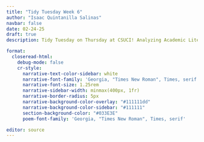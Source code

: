 ```yaml
---
title: "Tidy Tuesday Week 6"
author: "Isaac Quintanilla Salinas"
navbar: false
date: 02-24-25
draft: true
description: Tidy Tuesday on Thursday at CSUCI! Analyzing Academic Literature on Racial and Ethnic Disparities in Reproductive Medicine!

format:
  closeread-html:
    debug-mode: false
    cr-style:
      narrative-text-color-sidebar: white
      narrative-font-family: 'Georgia, "Times New Roman", Times, serif'
      narrative-font-size: 1.25rem
      narrative-sidebar-width: minmax(400px, 1fr)
      narrative-border-radius: 5px
      narrative-background-color-overlay: "#111111dd"
      narrative-background-color-sidebar: "#111111"
      section-background-color: "#033E3E"
      poem-font-family: 'Georgia, "Times New Roman", Times, serif'

editor: source
---
```

